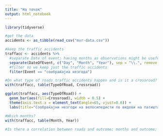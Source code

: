 ```yaml
---
title: "На точак"
output: html_notebook
---
```

```r
library(tidyverse)
```

```r
#get the data
accidents <- as_tibble(read_csv("mvr-data.csv"))
```

```r
#keep the traffic accidents
traffacc <- accidents %>% 
  #separate Date of event; having months as observations might be useful.
  separate(DateOfEvent, c("Day", "Month", "Year"), sep = "\\.", remove = FALSE) %>% 
  #filter so we keep just the traffic accidents
  filter(Event == "сообраќајна незгода")
```

```r
#On what type of roads traffic accidents happen and is it a crossroad?
with(traffacc, table(TypeOfRoad, Crossroad))

ggplot(traffacc, aes(TypeOfRoad)) +
  geom_bar(aes(fill=Crossroad), width = 0.5) + 
  theme(axis.text.x = element_text(angle=65, vjust=0.6)) + 
  labs(title="Сообраќајни незгоди на велосипедисти по видови на патишта и крстосници") 

#Which months?
with(traffacc, table(Month, Year))
  
#Is there a correlation between roads and outcome; months and outcome; age of bycicle rider and outcome?

```






